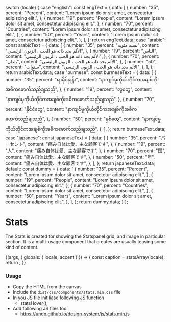 
  switch (locale) {
    case "english":
      const engText = {
        data: [
          {
            number: "35",
            percent: "Percent",
            content: "Lorem ipsum dolor sit amet, consectetur adipiscing elit.",
          },
          {
            number: "19",
            percent: "People",
            content: "Lorem ipsum dolor sit amet, consectetur adipiscing elit.",
          },
          {
            number: "70",
            percent: "Countries",
            content: "Lorem ipsum dolor sit amet, consectetur adipiscing elit.",
          },
          {
            number: "50",
            percent: "Years",
            content: "Lorem ipsum dolor sit amet, consectetur adipiscing elit.",
          },
        ],
      };
      return engText.data;
    case "arabic":
      const arabicText = {
        data: [
          {
            number: "35",
            percent: "نسبه مئويه",
            content: "الألم بحد ذاته هو الحب ، الزبون الرئيسي",
          },
          {
            number: "19",
            percent: "الناس",
            content: "الألم بحد ذاته هو الحب ، الزبون الرئيسي",
          },
          {
            number: "70",
            percent: "بلدان",
            content: "الألم بحد ذاته هو الحب ، الزبون الرئيسي",
          },
          {
            number: "50",
            percent: "سنوات",
            content: "الألم بحد ذاته هو الحب ، الزبون الرئيسي",
          },
        ],
      };
      return arabicText.data;
    case "burmese":
      const burmeseText = {
        data: [
          {
            number: "35",
            percent: "ရာခိုင်နှုန်း",
            content: "နာကျင်မှုကိုယ်တိုင်ကအချစ်ကိုအဓိကဖောက်သည်ချသည်",
          },
          {
            number: "19",
            percent: "လူတွေ",
            content: "နာကျင်မှုကိုယ်တိုင်ကအချစ်ကိုအဓိကဖောက်သည်ချသည်",
          },
          {
            number: "70",
            percent: "နိုင်ငံတွေ",
            content: "နာကျင်မှုကိုယ်တိုင်ကအချစ်ကိုအဓိကဖောက်သည်ချသည်",
          },
          {
            number: "50",
            percent: "နှစ်တွေ",
            content: "နာကျင်မှုကိုယ်တိုင်ကအချစ်ကိုအဓိကဖောက်သည်ချသည်",
          },
        ],
      };
      return burmeseText.data;
    case "japanese":
      const japaneseText = {
        data: [
          {
            number: "35",
            percent: "パーセント",
            content: "痛み自体は愛、主な顧客です",
          },
          {
            number: "19",
            percent: "人",
            content: "痛み自体は愛、主な顧客です",
          },
          {
            number: "70",
            percent: "国",
            content: "痛み自体は愛、主な顧客です",
          },
          {
            number: "50",
            percent: "年",
            content: "痛み自体は愛、主な顧客です",
          },
        ],
      };
      return japaneseText.data;
    default:
      const dummy = {
        data: [
          {
            number: "35",
            percent: "Percent",
            content: "Lorem ipsum dolor sit amet, consectetur adipiscing elit.",
          },
          {
            number: "19",
            percent: "People",
            content: "Lorem ipsum dolor sit amet, consectetur adipiscing elit.",
          },
          {
            number: "70",
            percent: "Countries",
            content: "Lorem ipsum dolor sit amet, consectetur adipiscing elit.",
          },
          {
            number: "50",
            percent: "Years",
            content: "Lorem ipsum dolor sit amet, consectetur adipiscing elit.",
          },
        ],
      };
      return dummy.data;
  }
};

<Meta title="Components/UI components/Stats" />

# Stats

The Stats is created for showing the Statspanel grid, and image in particular section. It is a multi-usage component that creates are usually teasing some kind of content.

<Canvas>
  <Story name="Stats">
    {(args, { globals: { locale, accent } }) => {
      const caption = statsArray(locale);
      return <Stats data={caption} imageback={BackgroundImg} {...args}></Stats>;
    }}
  </Story>
</Canvas>

###

### Usage

- Copy the HTML from the canvas
- Include the `dist/css/components/stats.min.css` file
- In you JS file initiliase following JS function
  - statsHover();
- Add following JS files too
  - https://undp.github.io/design-system/js/stats.min.js
